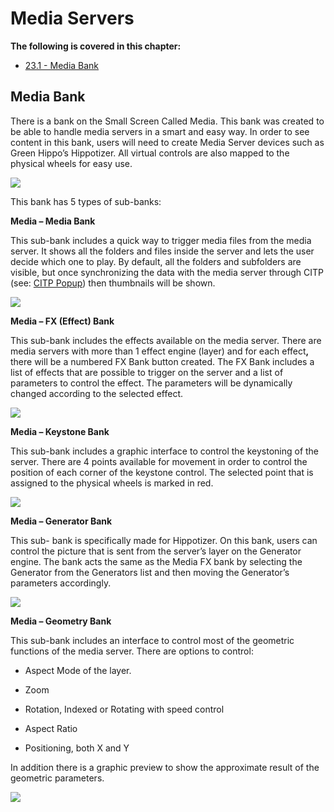 # Media Servers


**The following is covered in this chapter:**

- [23.1 - Media Bank](https://vibemanual.compulite.com/media-servers.html#media-bank)

## Media Bank

There is a bank on the Small Screen Called Media. This bank was created to be able to handle media servers in a smart and easy way. In order to see content in this bank, users will need to create Media Server devices such as Green Hippo's Hippotizer. All virtual controls are also mapped to the physical wheels for easy use.

![](https://files.gitbook.com/v0/b/gitbook-x-prod.appspot.com/o/spaces%2F3kS90tLsADGm1ocbe7q9%2Fuploads%2FlVvUqSqPrRFKgcECEGjN%2Fimage.png?alt=media&token=374479f8-7747-4c66-84fd-a559a7981644)


This bank has 5 types of sub-banks:

**Media – Media Bank**

This sub-bank includes a quick way to trigger media files from the media server. It shows all the folders and files inside the server and lets the user decide which one to play. By default, all the folders and subfolders are visible, but once synchronizing the data with the media server through CITP (see: [CITP Popup](https://vibemanual.compulite.com/connecting-to-external-devices.html#citp)) then thumbnails will be shown.

![](https://files.gitbook.com/v0/b/gitbook-x-prod.appspot.com/o/spaces%2F3kS90tLsADGm1ocbe7q9%2Fuploads%2FZuTcpOKXTIeetfKrHMc9%2Fimage.png?alt=media&token=cb71bf19-0489-4924-8a80-038c875e9548)

**Media – FX (Effect) Bank**

This sub-bank includes the effects available on the media server. There are media servers with more than 1 effect engine (layer) and for each effect**,** there will be a numbered FX Bank button created. The FX Bank includes a list of effects that are possible to trigger on the server and a list of parameters to control the effect. The parameters will be dynamically changed according to the selected effect.

![](https://files.gitbook.com/v0/b/gitbook-x-prod.appspot.com/o/spaces%2F3kS90tLsADGm1ocbe7q9%2Fuploads%2FN9YimXUoD6NgyqxQFclL%2Fimage.png?alt=media&token=b58925d2-9e85-4671-9698-942d0984502a)

**Media – Keystone Bank**

This sub-bank includes a graphic interface to control the keystoning of the server. There are 4 points available for movement in order to control the position of each corner of the keystone control. The selected point that is assigned to the physical wheels is marked in red.

![](https://files.gitbook.com/v0/b/gitbook-x-prod.appspot.com/o/spaces%2F3kS90tLsADGm1ocbe7q9%2Fuploads%2FNnHxiuEnYcaxvhnSctcK%2Fimage.png?alt=media&token=429bd8dc-45c2-40b8-b7cf-19b1f3a4ba17)

**Media – Generator Bank**

This sub- bank is specifically made for Hippotizer. On this bank, users can control the picture that is sent from the server's layer on the Generator engine. The bank acts the same as the Media FX bank by selecting the Generator from the Generators list and then moving the Generator's parameters accordingly.


![](https://files.gitbook.com/v0/b/gitbook-x-prod.appspot.com/o/spaces%2F3kS90tLsADGm1ocbe7q9%2Fuploads%2FTP8i9jK7Qn2LqYocUTXt%2Fimage.png?alt=media&token=9b3bc2d2-daa5-4f5d-a121-234e9e6c8798)


**Media – Geometry Bank**

This sub-bank includes an interface to control most of the geometric functions of the media server. There are options to control:

- Aspect Mode of the layer.

- Zoom

- Rotation, Indexed or Rotating with speed control

- Aspect Ratio

- Positioning, both X and Y

In addition there is a graphic preview to show the approximate result of the geometric parameters.


![](https://files.gitbook.com/v0/b/gitbook-x-prod.appspot.com/o/spaces%2F3kS90tLsADGm1ocbe7q9%2Fuploads%2FA7nVUjNgsguL4OhIFk9N%2Fimage.png?alt=media&token=15b6d68d-dff6-4d1f-b4d6-2515a479acdb)
